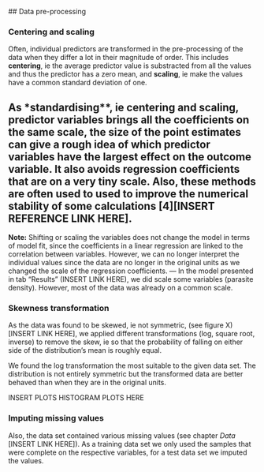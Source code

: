 <link href="myStyle.css" rel="stylesheet"></link>
## Data pre-processing

### Centering and scaling
Often, individual predictors are transformed in the pre-processing of the data when they differ a lot in their magnitude of order. This includes **centering**, ie the average predictor value is substracted from all the values and thus the predictor has a zero mean, and **scaling**, ie make the values have a common standard deviation of one.

As *standardising**, ie centering and scaling, predictor variables brings all the coefficients on the same scale, the size of the point estimates can give a rough idea of which predictor variables have the largest effect on the outcome variable. It also avoids regression coefficients that are on a very tiny scale. Also, these methods are often used to used to improve the numerical stability of some calculations [4][INSERT REFERENCE LINK HERE]. 
---
**Note:**
Shifting or scaling the variables does not change the model in terms of model fit, since the coefficients in a linear regression are linked to the correlation between variables. 
However, we can no longer interpret the individual values since the data are no longer in the original units as we changed the scale of the regression coefficients.
---
In the model presented in tab "Results" (INSERT LINK HERE), we did scale some variables (parasite density). However, most of the data was already on a common scale. 

### Skewness transformation
<!---..to remove distributional skewness.--->
As the data was found to be skewed, ie not symmetric, (see figure X) [INSERT LINK HERE], we applied different transformations (log, square root, inverse) to remove the skew, ie so that the probability of falling on either side of the distribution's mean is roughly equal. 

We found the log transformation the most suitable to the given data set. The distribution is not entirely symmetric but the transformed data are better behaved than when they are in the original units.

INSERT PLOTS HISTOGRAM PLOTS HERE 
<!---(p32)

[! alt text!] [fit_nona_paras]
[! alt text!] [fit_nona_paras_log]
--->

### Imputing missing values
Also, the data set contained various missing values (see chapter _Data_ [INSERT LINK HERE]). As a training data set we only used the samples that were complete on the respective variables, for a test data set we imputed the values.
